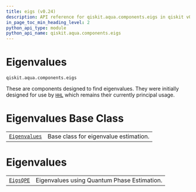 ```yaml
---
title: eigs (v0.24)
description: API reference for qiskit.aqua.components.eigs in qiskit v0.24
in_page_toc_min_heading_level: 2
python_api_type: module
python_api_name: qiskit.aqua.components.eigs
---
```


<span id="module-qiskit.aqua.components.eigs" />

<span id="qiskit-aqua-components-eigs" />

<span id="eigenvalues-qiskit-aqua-components-eigs" />

# Eigenvalues

`qiskit.aqua.components.eigs`

These are components designed to find eigenvalues. They were initially designed for use by [`HHL`](qiskit.aqua.algorithms.HHL "qiskit.aqua.algorithms.HHL") which remains their currently principal usage.

# Eigenvalues Base Class

|                                                                                                    |                                       |
| -------------------------------------------------------------------------------------------------- | ------------------------------------- |
| [`Eigenvalues`](qiskit.aqua.components.eigs.Eigenvalues "qiskit.aqua.components.eigs.Eigenvalues") | Base class for eigenvalue estimation. |

# Eigenvalues

|                                                                                        |                                             |
| -------------------------------------------------------------------------------------- | ------------------------------------------- |
| [`EigsQPE`](qiskit.aqua.components.eigs.EigsQPE "qiskit.aqua.components.eigs.EigsQPE") | Eigenvalues using Quantum Phase Estimation. |

